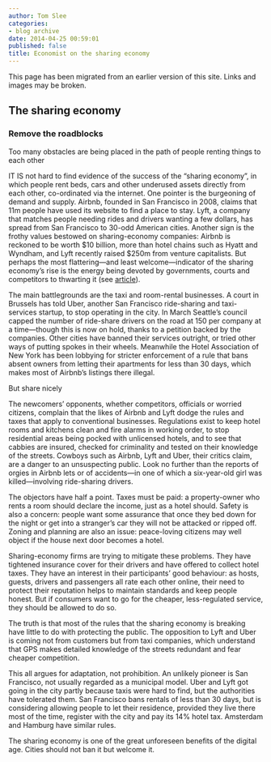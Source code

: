 ```yaml
---
author: Tom Slee
categories:
- blog archive
date: 2014-04-25 00:59:01
published: false
title: Economist on the sharing economy
---
```


::: {.callout-note}

This page has been migrated from an earlier version of this site. 
Links and images may be broken.

:::



				


## The sharing economy




### Remove the roadblocks


Too many obstacles are being placed in the path of people renting things to each other

IT IS not hard to find evidence of the success of the “sharing economy”, in which people rent beds, cars and other underused assets directly from each other, co-ordinated via the internet. One pointer is the burgeoning of demand and supply. Airbnb, founded in San Francisco in 2008, claims that 11m people have used its website to find a place to stay. Lyft, a company that matches people needing rides and drivers wanting a few dollars, has spread from San Francisco to 30-odd American cities. Another sign is the frothy values bestowed on sharing-economy companies: Airbnb is reckoned to be worth $10 billion, more than hotel chains such as Hyatt and Wyndham, and Lyft recently raised $250m from venture capitalists. But perhaps the most flattering—and least welcome—indicator of the sharing economy’s rise is the energy being devoted by governments, courts and competitors to thwarting it (see [article](http://www.economist.com/news/business/21601254-consumers-and-investors-are-delighted-startups-offering-spare-rooms-or-rides-across-town)).




The main battlegrounds are the taxi and room-rental businesses. A court in Brussels has told Uber, another San Francisco ride-sharing and taxi-services startup, to stop operating in the city. In March Seattle’s council capped the number of ride-share drivers on the road at 150 per company at a time—though this is now on hold, thanks to a petition backed by the companies. Other cities have banned their services outright, or tried other ways of putting spokes in their wheels. Meanwhile the Hotel Association of New York has been lobbying for stricter enforcement of a rule that bans absent owners from letting their apartments for less than 30 days, which makes most of Airbnb’s listings there illegal.




But share nicely


The newcomers’ opponents, whether competitors, officials or worried citizens, complain that the likes of Airbnb and Lyft dodge the rules and taxes that apply to conventional businesses. Regulations exist to keep hotel rooms and kitchens clean and fire alarms in working order, to stop residential areas being pocked with unlicensed hotels, and to see that cabbies are insured, checked for criminality and tested on their knowledge of the streets. Cowboys such as Airbnb, Lyft and Uber, their critics claim, are a danger to an unsuspecting public. Look no further than the reports of orgies in Airbnb lets or of accidents—in one of which a six-year-old girl was killed—involving ride-sharing drivers.

The objectors have half a point. Taxes must be paid: a property-owner who rents a room should declare the income, just as a hotel should. Safety is also a concern: people want some assurance that once they bed down for the night or get into a stranger’s car they will not be attacked or ripped off. Zoning and planning are also an issue: peace-loving citizens may well object if the house next door becomes a hotel.

Sharing-economy firms are trying to mitigate these problems. They have tightened insurance cover for their drivers and have offered to collect hotel taxes. They have an interest in their participants’ good behaviour: as hosts, guests, drivers and passengers all rate each other online, their need to protect their reputation helps to maintain standards and keep people honest. But if consumers want to go for the cheaper, less-regulated service, they should be allowed to do so.

The truth is that most of the rules that the sharing economy is breaking have little to do with protecting the public. The opposition to Lyft and Uber is coming not from customers but from taxi companies, which understand that GPS makes detailed knowledge of the streets redundant and fear cheaper competition.

This all argues for adaptation, not prohibition. An unlikely pioneer is San Francisco, not usually regarded as a municipal model. Uber and Lyft got going in the city partly because taxis were hard to find, but the authorities have tolerated them. San Francisco bans rentals of less than 30 days, but is considering allowing people to let their residence, provided they live there most of the time, register with the city and pay its 14% hotel tax. Amsterdam and Hamburg have similar rules.

The sharing economy is one of the great unforeseen benefits of the digital age. Cities should not ban it but welcome it.



		
